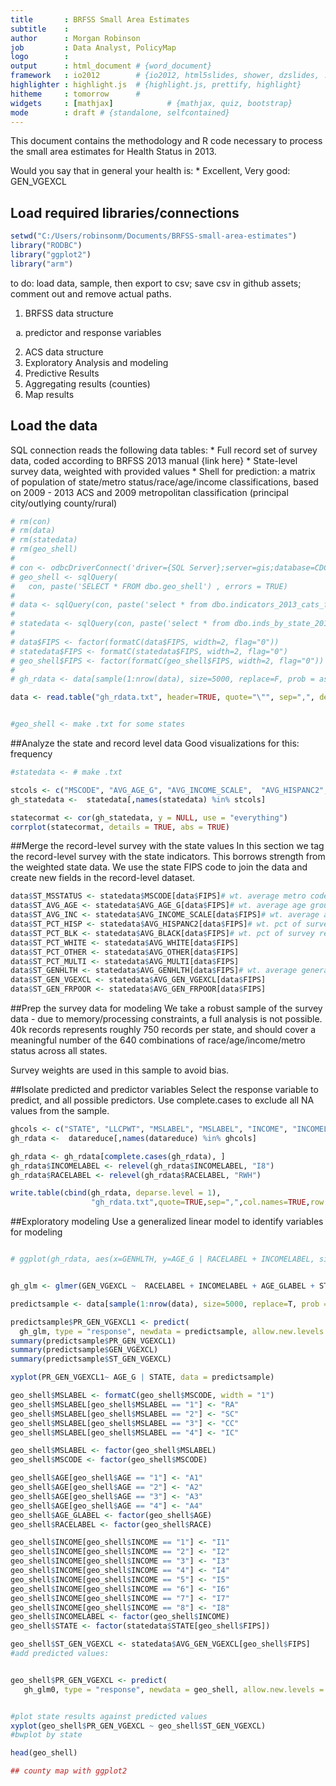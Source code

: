 ```yaml
---
title       : BRFSS Small Area Estimates
subtitle    : 
author      : Morgan Robinson 
job         : Data Analyst, PolicyMap
logo        : 
output      : html_document # {word_document}
framework   : io2012        # {io2012, html5slides, shower, dzslides, ...}
highlighter : highlight.js  # {highlight.js, prettify, highlight}
hitheme     : tomorrow      # 
widgets     : [mathjax]            # {mathjax, quiz, bootstrap}
mode        : draft # {standalone, selfcontained}
---
```

  

This document contains the methodology and R code necessary to process the small area estimates for Health Status in 2013. 

Would you say that in general your health is: 
  * Excellent, Very good: GEN_VGEXCL

## Load required libraries/connections
```r
setwd("C:/Users/robinsonm/Documents/BRFSS-small-area-estimates")
library("RODBC")
library("ggplot2")
library("arm")

```

to do: load data, sample, then export to csv; 
save csv in github assets; 
comment out and remove actual paths.



1. BRFSS data structure
  a. predictor and response variables
2. ACS data structure
3. Exploratory Analysis and modeling
4. Predictive Results
5. Aggregating results (counties)
6. Map results


## Load the data
SQL connection reads the following data tables:
* Full record set of survey data, coded according to BRFSS 2013 manual {link here}
* State-level survey data, weighted with provided values
* Shell for prediction: a matrix of population of state/metro status/race/age/income classifications, based on 2009 - 2013 ACS and 2009 metropolitan classification (principal city/outlying county/rural)

```r
# rm(con)
# rm(data)
# rm(statedata)
# rm(geo_shell)
# 
# con <- odbcDriverConnect('driver={SQL Server};server=gis;database=CDC_BRFSS_PolicyMap;trusted_connection=true')
# geo_shell <- sqlQuery(
#   con, paste('SELECT * FROM dbo.geo_shell') , errors = TRUE) 
# 
# data <- sqlQuery(con, paste('select * from dbo.indicators_2013_cats_for_mrp'), errors = TRUE, max = 0)
# 
# statedata <- sqlQuery(con, paste('select * from dbo.inds_by_state_2013'), errors = TRUE)
# 
# data$FIPS <- factor(formatC(data$FIPS, width=2, flag="0"))
# statedata$FIPS <- formatC(statedata$FIPS, width=2, flag="0")
# geo_shell$FIPS <- factor(formatC(geo_shell$FIPS, width=2, flag="0"))
# 
# gh_rdata <- data[sample(1:nrow(data), size=5000, replace=F, prob = as.integer(data$LLCPWT)), ]

data <- read.table("gh_rdata.txt", header=TRUE, quote="\"", sep=",", dec = ".", stringsAsFactors=T) #saved input table


#geo_shell <- make .txt for some states

```

##Analyze the state and record level data
Good visualizations for this:
frequency


```r
#statedata <- # make .txt

stcols <- c("MSCODE", "AVG_AGE_G", "AVG_INCOME_SCALE",  "AVG_HISPANC2", "AVG_WHITE", "AVG_BLACK", "AVG_OTHER",  "AVG_MULTI", "AVG_GENHLTH", "AVG_GEN_VGEXCL", "AVG_GEN_FRPOOR")
gh_statedata <-  statedata[,names(statedata) %in% stcols]

statecormat <- cor(gh_statedata, y = NULL, use = "everything")
corrplot(statecormat, details = TRUE, abs = TRUE)


```

##Merge the record-level survey with the state values
In this section we tag the record-level survey with the state indicators. This borrows strength from the weighted state data. We use the state FIPS code to join the data and create new fields in the record-level dataset.
``` r

data$ST_MSSTATUS <- statedata$MSCODE[data$FIPS]# wt. average metro code among tracts in state
data$ST_AVG_AGE <- statedata$AVG_AGE_G[data$FIPS]# wt. average age group among tracts in state
data$ST_AVG_INC <- statedata$AVG_INCOME_SCALE[data$FIPS]# wt. average age group among tracts in state
data$ST_PCT_HISP <- statedata$AVG_HISPANC2[data$FIPS]# wt. pct of survey respondents in state who are hispanic
data$ST_PCT_BLK <- statedata$AVG_BLACK[data$FIPS]# wt. pct of survey respondents in state who are black
data$ST_PCT_WHITE <- statedata$AVG_WHITE[data$FIPS]  
data$ST_PCT_OTHER <- statedata$AVG_OTHER[data$FIPS]
data$ST_PCT_MULTI <- statedata$AVG_MULTI[data$FIPS] 
data$ST_GENHLTH <- statedata$AVG_GENHLTH[data$FIPS]# wt. average general health scale
data$ST_GEN_VGEXCL <- statedata$AVG_GEN_VGEXCL[data$FIPS]
data$ST_GEN_FRPOOR <- statedata$AVG_GEN_FRPOOR[data$FIPS]

```

##Prep the survey data for modeling
We take a robust sample of the survey data - due to memory/processing constraints, a full analysis is not possible. 40k records represents roughly 750 records per state, and should cover a meaningful number of the 640 combinations of race/age/income/metro status across all states. 

Survey weights are used in this sample to avoid bias.

##Isolate predicted and predictor variables
Select the response variable to predict, and all possible predictors. Use complete.cases to exclude all NA values from the sample.
``` r
ghcols <- c("STATE", "LLCPWT", "MSLABEL", "MSLABEL", "INCOME", "INCOMELABEL", "AGE_GLABEL", "AGE_G", "RACELABEL", "GEN_VGEXCL", "ST_GEN_VGEXCL")
gh_rdata <-  datareduce[,names(datareduce) %in% ghcols]

gh_rdata <- gh_rdata[complete.cases(gh_rdata), ]
gh_rdata$INCOMELABEL <- relevel(gh_rdata$INCOMELABEL, "I8")
gh_rdata$RACELABEL <- relevel(gh_rdata$RACELABEL, "RWH")

write.table(cbind(gh_rdata, deparse.level = 1),
                  "gh_rdata.txt",quote=TRUE,sep=",",col.names=TRUE,row.names=FALSE, na = "", append=FALSE) #sample data output table


```

##Exploratory modeling
Use a generalized linear model to identify variables for modeling

```r
```


``` r

# ggplot(gh_rdata, aes(x=GENHLTH, y=AGE_G | RACELABEL + INCOMELABEL, size=population)


gh_glm <- glmer(GEN_VGEXCL ~  RACELABEL + INCOMELABEL + AGE_GLABEL + ST_GEN_VGEXCL + (1| MSLABEL:RACELABEL), family = "binomial", data = gh_rdata)

predictsample <- data[sample(1:nrow(data), size=5000, replace=T, prob = as.integer(data$LLCPWT)), ]

predictsample$PR_GEN_VGEXCL1 <- predict(
  gh_glm, type = "response", newdata = predictsample, allow.new.levels = TRUE)
summary(predictsample$PR_GEN_VGEXCL1)
summary(predictsample$GEN_VGEXCL)
summary(predictsample$ST_GEN_VGEXCL)

xyplot(PR_GEN_VGEXCL1~ AGE_G | STATE, data = predictsample)


```


``` r
geo_shell$MSLABEL <- formatC(geo_shell$MSCODE, width = "1")
geo_shell$MSLABEL[geo_shell$MSLABEL == "1"] <- "RA"
geo_shell$MSLABEL[geo_shell$MSLABEL == "2"] <- "SC"
geo_shell$MSLABEL[geo_shell$MSLABEL == "3"] <- "CC"
geo_shell$MSLABEL[geo_shell$MSLABEL == "4"] <- "IC"

geo_shell$MSLABEL <- factor(geo_shell$MSLABEL)
geo_shell$MSCODE <- factor(geo_shell$MSCODE)

geo_shell$AGE[geo_shell$AGE == "1"] <- "A1"
geo_shell$AGE[geo_shell$AGE == "2"] <- "A2"
geo_shell$AGE[geo_shell$AGE == "3"] <- "A3"
geo_shell$AGE[geo_shell$AGE == "4"] <- "A4"
geo_shell$AGE_GLABEL <- factor(geo_shell$AGE)
geo_shell$RACELABEL <- factor(geo_shell$RACE)

geo_shell$INCOME[geo_shell$INCOME == "1"] <- "I1"
geo_shell$INCOME[geo_shell$INCOME == "2"] <- "I2"
geo_shell$INCOME[geo_shell$INCOME == "3"] <- "I3"
geo_shell$INCOME[geo_shell$INCOME == "4"] <- "I4"
geo_shell$INCOME[geo_shell$INCOME == "5"] <- "I5"
geo_shell$INCOME[geo_shell$INCOME == "6"] <- "I6"
geo_shell$INCOME[geo_shell$INCOME == "7"] <- "I7"
geo_shell$INCOME[geo_shell$INCOME == "8"] <- "I8"
geo_shell$INCOMELABEL <- factor(geo_shell$INCOME)
geo_shell$STATE <- factor(statedata$STATE[geo_shell$FIPS])


```

```r
geo_shell$ST_GEN_VGEXCL <- statedata$AVG_GEN_VGEXCL[geo_shell$FIPS]
#add predicted values:


geo_shell$PR_GEN_VGEXCL <- predict(
   gh_glm0, type = "response", newdata = geo_shell, allow.new.levels = TRUE)


#plot state results against predicted values
xyplot(geo_shell$PR_GEN_VGEXCL ~ geo_shell$ST_GEN_VGEXCL)
#bwplot by state

head(geo_shell)


```


``` r

## county map with ggplot2

```
